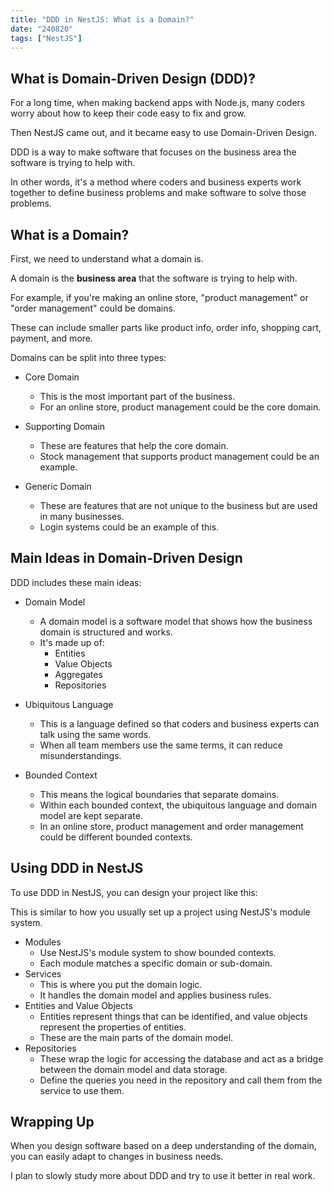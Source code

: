 ```yaml
---
title: "DDD in NestJS: What is a Domain?"
date: "240820"
tags: ["NestJS"]
---
```


## What is Domain-Driven Design (DDD)?

For a long time, when making backend apps with Node.js, many coders worry about how to keep their code easy to fix and grow.

Then NestJS came out, and it became easy to use Domain-Driven Design.

DDD is a way to make software that focuses on the business area the software is trying to help with.

In other words, it's a method where coders and business experts work together to define business problems and make software to solve those problems.

## What is a Domain?

First, we need to understand what a domain is.

A domain is the **business area** that the software is trying to help with.

For example, if you're making an online store, "product management" or "order management" could be domains.

These can include smaller parts like product info, order info, shopping cart, payment, and more.

Domains can be split into three types:

- Core Domain

  - This is the most important part of the business.
  - For an online store, product management could be the core domain.

- Supporting Domain

  - These are features that help the core domain.
  - Stock management that supports product management could be an example.

- Generic Domain
  - These are features that are not unique to the business but are used in many businesses.
  - Login systems could be an example of this.

## Main Ideas in Domain-Driven Design

DDD includes these main ideas:

- Domain Model

  - A domain model is a software model that shows how the business domain is structured and works.
  - It's made up of:
    - Entities
    - Value Objects
    - Aggregates
    - Repositories

- Ubiquitous Language

  - This is a language defined so that coders and business experts can talk using the same words.
  - When all team members use the same terms, it can reduce misunderstandings.

- Bounded Context
  - This means the logical boundaries that separate domains.
  - Within each bounded context, the ubiquitous language and domain model are kept separate.
  - In an online store, product management and order management could be different bounded contexts.

## Using DDD in NestJS

To use DDD in NestJS, you can design your project like this:

This is similar to how you usually set up a project using NestJS's module system.

- Modules
  - Use NestJS's module system to show bounded contexts.
  - Each module matches a specific domain or sub-domain.
- Services
  - This is where you put the domain logic.
  - It handles the domain model and applies business rules.
- Entities and Value Objects
  - Entities represent things that can be identified, and value objects represent the properties of entities.
  - These are the main parts of the domain model.
- Repositories
  - These wrap the logic for accessing the database and act as a bridge between the domain model and data storage.
  - Define the queries you need in the repository and call them from the service to use them.

## Wrapping Up

When you design software based on a deep understanding of the domain, you can easily adapt to changes in business needs.

I plan to slowly study more about DDD and try to use it better in real work.
